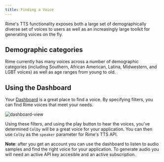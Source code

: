 ```yaml
---
title: Finding a Voice
---
```


Rime's TTS functionality exposes both a large set of demographically diverse set of voices to users as well as an increasingly large toolkit for generating voices on the fly.

## Demographic categories

Rime currently has many voices across a number of demographic categories (including Southern, African American, Latina, Midwestern, and LGBT voices) as well as age ranges from young to old.

## Using the Dashboard

Your [Dashboard](https://rime.ai/dashboard) is a great place to find a voice. By specifying filters, you can find Rime voices that meet your needs.

![dashboard-view](/images/new-dashboard.png)

Using these filters, and using the play button to hear the voices, you've determined `Colby` will be a great voice for your application. You can then use `Colby` as the `speaker` parameter for Rime's TTS API.

**Note**: after you get an account you can use the dashboard to listen to audio samples and find the right voice for your application. To generate audio you will need an active API key accesible and an active subscription.